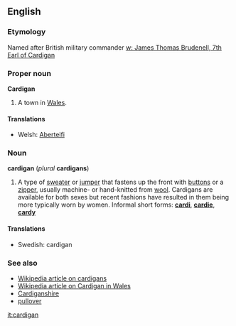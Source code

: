 ==English==
===Etymology===
Named after British military commander [[w: James Thomas Brudenell, 7th Earl of Cardigan]]

===Proper noun===
'''Cardigan'''

#A town in [[Wales]].

====Translations====
*Welsh: [[Aberteifi]]

===Noun===
'''cardigan''' (''plural'' '''cardigans''')

#A type of [[sweater]] or [[jumper]] that fastens up the front with [[button]]s or a [[zipper]], usually machine- or hand-knitted from [[wool]]. Cardigans are available for both sexes but recent fashions have resulted in them being more typically worn by women.  Informal short forms: '''[[cardi]]''', '''[[cardie]]''', '''[[cardy]]'''

====Translations====
*Swedish: cardigan

===See also===
*[[w:cardigan_(sweater)|Wikipedia article on cardigans]]
*[[w:Cardigan, Ceredigion|Wikipedia article on Cardigan in Wales]]
*[[Cardiganshire]]
*[[pullover]]

[[it:cardigan]]